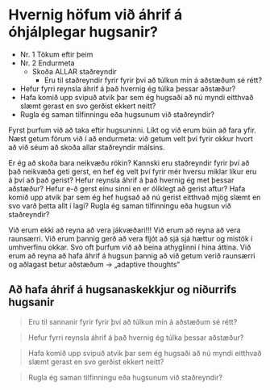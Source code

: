 
# Hvernig höfum við áhrif á óhjálplegar hugsanir?

- Nr. 1 Tökum eftir þeim
- Nr. 2 Endurmeta
    - Skoða ALLAR staðreyndir
        - Eru til staðreyndir fyrir fyrir því að túlkun mín á aðstæðum sé rétt?
- Hefur fyrri reynsla áhrif á það hvernig ég túlka þessar aðstæður?
- Hafa komið upp svipuð atvik þar sem ég hugsaði að nú myndi eitthvað slæmt gerast en svo gerðist ekkert neitt?
- Rugla ég saman tilfinningu eða hugsunum við staðreyndir?

Fyrst þurfum við að taka eftir hugsuninni. Líkt og við erum búin að fara yfir.
Næst getum förum við í að endurmeta: við getum velt því fyrir okkur hvort að við séum að skoða allar staðreyndir málsins.
	
Er ég að skoða bara neikvæðu rökin? Kannski eru staðreyndir fyrir því að það neikvæða geti gerst, en hef ég velt því fyrir 	mér hversu miklar líkur eru á því að það gerist?
Hefur reynsla áhrif á það hvernig ég met þessar aðstæður? Hefur e-ð gerst einu sinni en er ólíklegt að gerist aftur?
Hafa komið upp atvik þar sem ég hef hugsað að nú gerist eitthvað mjög slæmt en svo varð þetta allt í lagi?
Rugla ég saman tilfinningu eða hugsun við staðreyndir?

Við erum ekki að reyna að vera jákvæðari!!! Við erum að reyna að vera raunsærri. Við erum þannig gerð að vera fljót að sjá sjá hættur og mistök í umhverfinu okkar. Svo oft þurfum við að beina athyglinni í hina áttina.
Við erum að reyna að hafa áhrif á hugsun þannig að við getum verið raunsærri og aðlagast betur aðstæðum -> „adaptive thoughts“

## Að hafa áhrif á hugsanaskekkjur  og niðurrifs hugsanir
> Eru til sannanir fyrir fyrir því að túlkun mín á aðstæðum sé rétt? 

> Hefur fyrri reynsla áhrif á það hvernig ég túlka þessar aðstæður?

> Hafa komið upp svipuð atvik þar sem ég hugsaði að nú myndi eitthvað slæmt gerast en svo gerðist ekkert neitt?

> Rugla ég saman tilfinningu eða hugsunum við staðreyndir?

<UnitNavButtons prevUrl="6-thought-errors-cont" />





